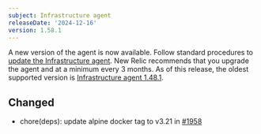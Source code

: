 ```yaml
---
subject: Infrastructure agent
releaseDate: '2024-12-16'
version: 1.58.1
---
```


A new version of the agent is now available. Follow standard procedures to [update the Infrastructure agent](https://docs.newrelic.com/docs/infrastructure/install-configure-manage-infrastructure/update-or-uninstall/update-infrastructure-agent).
New Relic recommends that you upgrade the agent and at a minimum every 3 months. As of this release, the oldest supported version is [Infrastructure agent 1.48.1](https://docs.newrelic.com/docs/release-notes/infrastructure-release-notes/infrastructure-agent-release-notes/new-relic-infrastructure-agent-1481/).

##  Changed

* chore(deps): update alpine docker tag to v3.21 in [#1958](https://github.com/newrelic/infrastructure-agent/pull/1958)
